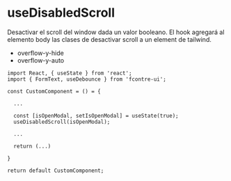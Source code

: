 
<Meta
  title="Hooks/useDisabledScroll"
  component={null}
/>

# useDisabledScroll

Desactivar el scroll del window dada un valor booleano. El hook agregará al elemento body las clases de desactivar scroll a un element de tailwind.

  - overflow-y-hide
  - overflow-y-auto

```
import React, { useState } from 'react';
import { FormText, useDebounce } from 'fcontre-ui';

const CustomComponent = () = {
  
  ...
  
  const [isOpenModal, setIsOpenModal] = useState(true);
  useDisabledScroll(isOpenModal);
  
  ...

  return (...)
  
}

return default CustomComponent;
```
